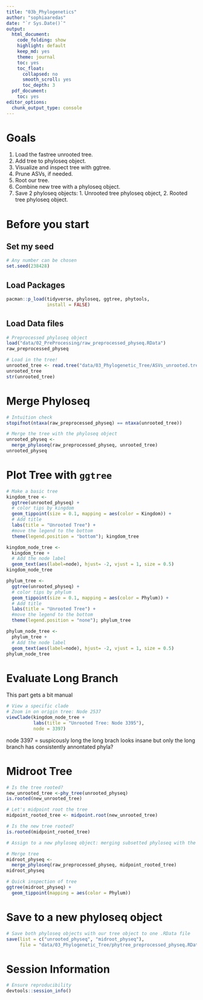 ```yaml
---
title: "03b_Phylogenetics"
author: "sophiaaredas"
date: "`r Sys.Date()`"
output:
  html_document:
    code_folding: show
    highlight: default
    keep_md: yes
    theme: journal
    toc: yes
    toc_float:
      collapsed: no
      smooth_scroll: yes
      toc_depth: 3
  pdf_document:
    toc: yes
editor_options:
  chunk_output_type: console
---
```


# Goals 

1. Load the fastree unrooted tree.  
2. Add tree to phyloseq object.  
3. Visualize and inspect tree with ggtree. 
4. Prune ASVs, if needed.  
5. Root our tree. 
6. Combine new tree with a phyloseq object. 
7. Save 2 phyloseq objects: 1. Unrooted tree phyloseq object, 2. Rooted tree phyloseq object. 

# Before you start

## Set my seed 
```r
# Any number can be chosen 
set.seed(238428)
```

## Load Packages 
```r
pacman::p_load(tidyverse, phyloseq, ggtree, phytools,
               install = FALSE)
```

## Load Data files 
```r
# Preprocessed phyloseq object 
load("data/02_PreProcessing/raw_preprocessed_physeq.RData")
raw_preprocessed_physeq

# Load in the tree! 
unrooted_tree <- read.tree("data/03_Phylogenetic_Tree/ASVs_unrooted.tree")
unrooted_tree
str(unrooted_tree)
```


# Merge Phyloseq 
```r
# Intuition check 
stopifnot(ntaxa(raw_preprocessed_physeq) == ntaxa(unrooted_tree))

# Merge the tree with the phyloseq object 
unrooted_physeq <- 
  merge_phyloseq(raw_preprocessed_physeq, unrooted_tree)
unrooted_physeq
```

# Plot Tree with `ggtree`
```r
# Make a basic tree
kingdom_tree <- 
  ggtree(unrooted_physeq) + 
  # color tips by kingdom 
  geom_tippoint(size = 0.1, mapping = aes(color = Kingdom)) +
  # Add title 
  labs(title = "Unrooted Tree") + 
  #move the legend to the bottom 
  theme(legend.position = "bottom"); kingdom_tree

kingdom_node_tree <- 
  kingdom_tree + 
  # Add the node label 
  geom_text(aes(label=node), hjust= -2, vjust = 1, size = 0.5)
kingdom_node_tree

phylum_tree <- 
  ggtree(unrooted_physeq) + 
  # color tips by phylum 
  geom_tippoint(size = 0.1, mapping = aes(color = Phylum)) +
  # Add title 
  labs(title = "Unrooted Tree") + 
  #move the legend to the bottom 
  theme(legend.position = "none"); phylum_tree

phylum_node_tree <- 
  phylum_tree + 
  # Add the node label 
  geom_text(aes(label=node), hjust= -2, vjust = 1, size = 0.5)
phylum_node_tree
```
# Evaluate Long Branch 

This part gets a bit manual 

```r
# View a specific clade 
# Zoom in on origin tree: Node 2537
viewClade(kingdom_node_tree + 
          labs(title = "Unrooted Tree: Node 3395"), 
          node = 3397)
```

node 3397 = suspicously long 
the long brach looks insane but only the long branch has consistently annontated phyla? 


# Midroot Tree
```r
# Is the tree rooted?
new_unrooted_tree <-phy_tree(unrooted_physeq)
is.rooted(new_unrooted_tree)

# Let's midpoint root the tree
midpoint_rooted_tree <- midpoint.root(new_unrooted_tree)

# Is the new tree rooted?
is.rooted(midpoint_rooted_tree)

# Assign to a new phyloseq object: merging subsetted phyloseq with the new rooted tree

# Merge tree 
midroot_physeq <- 
  merge_phyloseq(raw_preprocessed_physeq, midpoint_rooted_tree)
midroot_physeq

# Quick inspection of tree 
ggtree(midroot_physeq) + 
  geom_tippoint(mapping = aes(color = Phylum))
```


# Save to a new phyloseq object
```r
# Save both phyloseq objects with our tree object to one .RData file 
save(list = c("unrooted_physeq", "midroot_physeq"),
     file = "data/03_Phylogenetic_Tree/phytree_preprocessed_physeq.RData")
```

# Session Information 
```r
# Ensure reproducibility 
devtools::session_info()
```